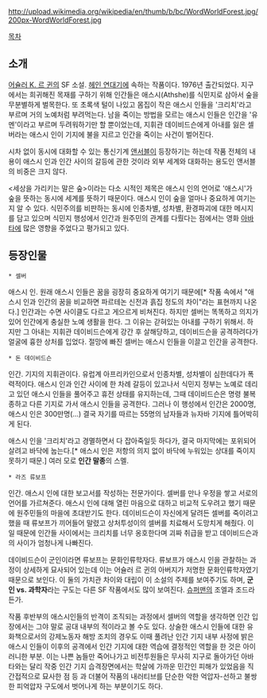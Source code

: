 http://upload.wikimedia.org/wikipedia/en/thumb/b/bc/WordWorldForest.jpg/200px-WordWorldForest.jpg

[[목차]]

== 소개 ==
[[어슐러 K. 르 귄]]의 SF 소설. [[헤인 연대기]]에 속하는 작품이다. 1976년 출간되었다. 지구에서는 희귀해진 목재를 구하기 위해 인간들은 애스시(Athshe)를 식민지로 삼아서 숲을 무분별하게 벌목한다. 또 초록색 털이 나있고 몸집이 작은 애스시 인들을 '크리치'라고 부르며 거의 노예처럼 부려먹는다. 남을 죽이는 방법을 모르는 애스시 인들은 인간을 '유멘'이라고 부르며 두려워하기만 할 뿐이었는데, 지휘관 데이비드슨에게 아내를 잃은 셀버라는 애스시 인이 기지에 불을 지르고 인간을 죽이는 사건이 벌어진다.

시차 없이 동시에 대화할 수 있는 통신기계 [[앤서블]]이 등장하기는 하는데 작품 전체의 내용이 애스시 인과 인간 사이의 갈등에 관한 것이라 외부 세계와 대화하는 용도인 앤서블의 비중은 크지 않다.

<세상을 가리키는 말은 숲>이라는 다소 시적인 제목은 애스시 인의 언어로 '애스시'가 숲을 뜻하는 동시에 세계를 뜻하기 때문이다. 애스시 인이 숲을 얼마나 중요하게 여기는지 알 수 있다. 식민주의를 비판하는 동시에 인종차별, 성차별, 환경파괴에 대한 메시지를 담고 있으며 식민지 행성에서 인간과 원주민의 관계를 다뤘다는 점에서는 영화 [[아바타]]에 많은 영향을 주었다고 평가되고 있다.



== 등장인물 ==

 * 셀버

애스시 인. 원래 애스시 인들은 꿈을 굉장히 중요하게 여기기 때문에[* 작품 속에서 "애스시 인과 인간의 꿈을 비교하면 파르테논 신전과 흙집 정도의 차이"라는 표현까지 나온다.] 인간과는 수면 사이클도 다르고 게으르게 비쳐진다. 하지만 셀버는 똑똑하고 의지가 있어 인간에게 충실한 노예 생활을 한다. 그 이유는 갇혀있는 아내를 구하기 위해서. 하지만 그 아내는 지휘관 데이비드슨에게 강간 후 살해당하고, 데이비드슨을 공격하려다가 얼굴에 흉한 상처를 입었다. 절망에 빠진 셀버는 애스시 인들을 이끌고 인간을 공격한다.


 * 돈 데이비드슨

인간. 기지의 지휘관이다. 유럽계 아프리카인으로서 인종차별, 성차별이 심한데다가 폭력적이다. 애스시 인과 인간 사이에 한 차례 갈등이 있고나서 식민지 정부는 노예로 데리고 있던 애스시 인들을 풀어주고 휴전 상태를 유지하는데, 그때 데이비드슨은 명령 불복종하고 다른 기지로 가서 애스시 인들을 공격한다. 그러나 이 행성에서 인간은 2000명, 애스시 인은 300만명(...) 결국 자기를 따르는 55명의 남자들과 뉴자바 기지에 틀어박히게 된다.

애스시 인을 '크리치'라고 경멸하면서 다 잡아죽일듯 하다가, 결국 마지막에는 포위되어 살려고 바닥에 눕는다.[* 애스시 인은 저항의 의지 없이 바닥에 누워있는 상대를 죽이지 못하기 때문.] 여러 모로 '''인간 말종'''의 스멜.


 * 라즈 류보프

인간. 애스시 인에 대한 보고서를 작성하는 전문가이다. 셀버를 만나 우정을 쌓고 서로의 언어를 가르쳐준다. 애스시 인에 대해 열린 마음으로 대하고 비교적 도우려고 했기 때문에 원주민들의 마을에 초대받기도 한다. 데이비드슨이 자신에게 달려든 셀버를 죽이려고 했을 때 류보프가 끼어들어 말렸고 상처투성이의 셀버를 치료해서 도망치게 해줬다. 이 일 때문에 인간들 사이에서는 크리치를 너무 옹호한다며 괴짜 취급을 받고 데이비드슨과의 사이가 엄청나게 나빠진다. 

데이비드슨이 군인이라면 류보프는 문화인류학자다. 류보프가 애스시 인을 관찰하는 과정이 상세하게 묘사되어 있는데 이는 어슐러 르 귄의 아버지가 저명한 문화인류학자였기 때문으로 보인다. 이 둘의 가치관 차이와 대립이 이 소설의 주제를 보여주기도 하며, '''군인 vs. 과학자'''라는 구도는 다른 SF 작품에서도 많이 보여진다. [[슈퍼맨]]의 조엘과 조드라든가. 


작품 후반부의 애스시인들의 반격이 조직되는 과정에서 셀버의 역할을 생각하면 인간 입장에서는 그야 말로 공대 내부의 적이라고 볼 수도 있다. 상술한 애스시 인들에 대한 유화책으로서의 강제노동자 해방 조치의 경우도 이때 풀려난 인간 기지 내부 사정에 밝은 애스시 인들이 이후의 공격에서 인간 기지에 대한 역습에 결정적인 역할을 한 것은 아이러니한 부분. 이는 나쁜 놈들만 죽어나가고 비전투원들은 무사히 지구로 돌아가던 아바타와는 달리 작중 인간 기지 습격장면에서는 학살에 가까운 민간인 피해가 있었음을 직간접적으로 묘사한 점 등 과 더불어 작품의 내러티브를 단순한 악한 억압자-선하고 불쌍한 피억압자 구도에서 벗어나게 하는 부분이기도 하다. 
